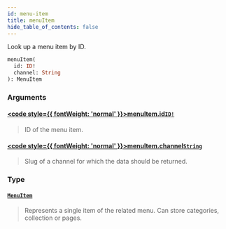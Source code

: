 ```yaml
---
id: menu-item
title: menuItem
hide_table_of_contents: false
---
```








Look up a menu item by ID.

```graphql
menuItem(
  id: ID!
  channel: String
): MenuItem
```


### Arguments

#### [<code style={{ fontWeight: 'normal' }}>menuItem.<b>id</b></code>](#)<Bullet />[`ID!`](../../../developer/api-reference/scalars/id) <Badge class="secondary" text="non-null"/> <Badge class="secondary" text="scalar"/>
> ID of the menu item.
> 

#### [<code style={{ fontWeight: 'normal' }}>menuItem.<b>channel</b></code>](#)<Bullet />[`String`](../../../developer/api-reference/scalars/string) <Badge class="secondary" text="scalar"/>
> Slug of a channel for which the data should be returned.
> 

### Type

#### [`MenuItem`](../../../developer/api-reference/objects/menu-item) <Badge class="secondary" text="object"/>
> Represents a single item of the related menu. Can store categories, collection or pages.
> 





